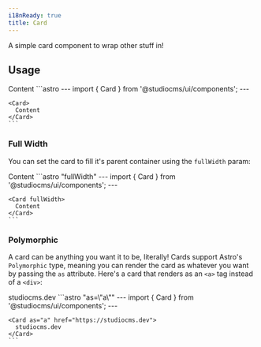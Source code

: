 ```yaml
---
i18nReady: true
title: Card
---
```



A simple card component to wrap other stuff in! 

## Usage

<Tabs>
  <TabItem label="Preview">
    <PreviewCard>
      <Card>
        Content
      </Card>
    </PreviewCard>
  </TabItem>
  <TabItem label="Code">
    ```astro
    ---
    import { Card } from '@studiocms/ui/components';
    ---

    <Card>
      Content
    </Card>
    ```
  </TabItem>
</Tabs>

### Full Width

You can set the card to fill it's parent container using the `fullWidth` param:

<Tabs>
  <TabItem label="Preview">
    <PreviewCard>
      <Card fullWidth>
        Content
      </Card>
    </PreviewCard>
  </TabItem>
  <TabItem label="Code">
    ```astro "fullWidth"
    ---
    import { Card } from '@studiocms/ui/components';
    ---

    <Card fullWidth>
      Content
    </Card>
    ```
  </TabItem>
</Tabs>

### Polymorphic

A card can be anything you want it to be, literally! Cards support Astro's `Polymorphic` type, meaning you can render the card
as whatever you want by passing the `as` attribute. Here's a card that renders as an `<a>` tag instead of a `<div>`: 

<Tabs>
  <TabItem label="Preview">
    <PreviewCard>
      <Card as="a" href="https://studiocms.dev">
        studiocms.dev
      </Card>
    </PreviewCard>
  </TabItem>
  <TabItem label="Code">
    ```astro "as=\"a\""
    ---
    import { Card } from '@studiocms/ui/components';
    ---

    <Card as="a" href="https://studiocms.dev">
      studiocms.dev
    </Card>
    ```
  </TabItem>
</Tabs>

